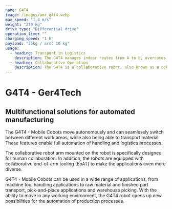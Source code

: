 ```yaml
---
name: G4T4
image: /images/amr_g4t4.webp
max_speed: "1,4 m/s"
weight: "270 kg"
drive_type: "Differential drive"
operation_time: ""
charging_speed: "1 h"
payload: "25kg / arm: 10 kg"
usage:
  - heading: Transport in Logistics
    description: The G4T4 manages indoor routes from A to B, overcomes low thresholds and enables the transport of goods with a load of up to 25 kg thanks to its loading platform.
  - heading: Collaborative Operation
    description: The G4T4 is a collaborative robot, also known as a cobot, capable of performing work tasks in cooperation with humans. Its arm is equipped with versatile end-of-arm tooling that offers a wide range of application possibilities thanks to its flexibility and the integration of various sensors. These possibilities include gripping and assembling components as well as detecting different materials.
---
```


# G4T4 - Ger4Tech

## Multifunctional solutions for automated manufacturing

The G4T4 - Mobile Cobots move autonomously and can seamlessly switch between different work areas, while also being able to transport material. These features enable full automation of handling and logistics processes.

The collaborative robot arm mounted on the robot is specifically designed for human collaboration. In addition, the robots are equipped with collaborative end-of-arm tooling (EoAT) to make the applications even more diverse.

G4T4 - Mobile Cobots can be used in a wide range of applications, from machine tool handling applications to raw material and finished part transport, pick-and-place applications and warehouse picking. With the ability to move in any working environment, the G4T4 robot opens up new possibilities for the automation of production processes.
